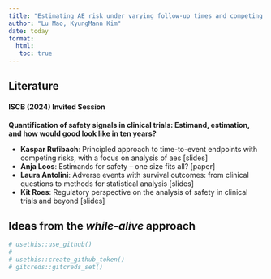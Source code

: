 ```yaml
---
title: "Estimating AE risk under varying follow-up times and competing risks"
author: "Lu Mao, KyungMann Kim"
date: today
format: 
  html:
   toc: true
---
```


## Literature

#### ISCB (2024) Invited Session

**Quantification of safety signals in clinical trials: Estimand,
estimation, and how would good look like in ten years?**

-   **Kaspar Rufibach**: Principled approach to time-to-event endpoints with competing
risks, with a focus on analysis of aes [slides]
-   **Anja Loos**: Estimands for safety – one size fits all? [paper]
-   **Laura Antolini**: Adverse events with survival outcomes: from clinical questions
to methods for statistical analysis [slides]
-   **Kit Roes**: Regulatory perspective on the analysis of safety in clinical
trials and beyond [slides]

  
## Ideas from the *while-alive* approach

```r
# usethis::use_github()
# 
# usethis::create_github_token()
# gitcreds::gitcreds_set()

```

